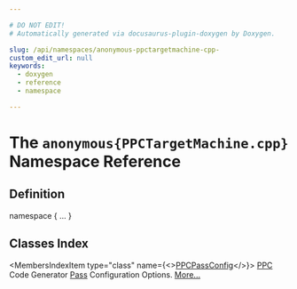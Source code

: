 ```yaml
---

# DO NOT EDIT!
# Automatically generated via docusaurus-plugin-doxygen by Doxygen.

slug: /api/namespaces/anonymous-ppctargetmachine-cpp-
custom_edit_url: null
keywords:
  - doxygen
  - reference
  - namespace

---
```





# The `anonymous{PPCTargetMachine.cpp}` Namespace Reference

<DoxygenPage pluginConfig={pluginConfig}>



## Definition

<CodeBlock>namespace &#123; ... &#125;</CodeBlock>

## Classes Index

<MembersIndex>

<MembersIndexItem
  type="class"
  name={<><a href="/docs/api/classes/anonymous-namespace-ppctargetmachine-cpp-/ppcpassconfig">PPCPassConfig</a></>}>
<a href="/docs/api/namespaces/llvm/ppc">PPC</a> Code Generator <a href="/docs/api/classes/llvm/pass">Pass</a> Configuration Options. <a href="/docs/api/classes/anonymous-namespace-ppctargetmachine-cpp-/ppcpassconfig/#details">More...</a>
</MembersIndexItem>

</MembersIndex>


</DoxygenPage>
